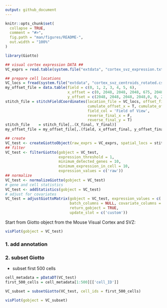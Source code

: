 ```yaml
---
output: github_document
---
```


<!-- mouse_cortex_example.md is generated from mouse_cortex_example.Rmd Please edit that file -->

```r
knitr::opts_chunk$set(
  collapse = TRUE,
  comment = "#>",
  fig.path = "man/figures/README-",
  out.width = "100%"
)
```

```r
library(Giotto)
```

```r
## visual cortex expression DATA ##
VC_exprs = read.table(system.file("extdata", "cortex_svz_expression.txt", package = "Giotto"))

## prepare cell locations
VC_locs = fread(system.file("extdata", "cortex_svz_centroids_rotated.csv", package = "Giotto"))
my_offset_file = data.table(field = c(0, 1, 2, 3, 4, 5, 6),
                            x_offset = c(0, 2048, 2048, 2048, 675, 2048, 675),
                            y_offset = c(2048, 2048, 2048, 2048,0, 0, 2048))
stitch_file = stitchFieldCoordinates(location_file = VC_locs, offset_file = my_offset_file,
                                     cumulate_offset_x = T, cumulate_offset_y = F,
                                     field_col = 'Field of View',
                                     reverse_final_x = F,
                                     reverse_final_y = T)
stitch_file    = stitch_file[,.(X_final, Y_final)]
my_offset_file = my_offset_file[,.(field, x_offset_final, y_offset_final)]
```


```r
## create
VC_test <- createGiottoObject(raw_exprs = VC_exprs, spatial_locs = stitch_file, offset_file = my_offset_file)
## filter
VC_test <- filterGiotto(gobject = VC_test,
                        expression_threshold = 1,
                        minimum_detected_genes = 10,
                        minimum_expression_in_cell = 10,
                        expression_values = c('raw'))
## normalize
VC_test <- normalizeGiotto(gobject = VC_test)
# gene and cell statistics
VC_test <- addStatistics(gobject = VC_test)
# adjust for covariates
VC_test = adjustGiottoMatrix(gobject = VC_test, expression_values = c('normalized'),
                             batch_columns = NULL, covariate_columns = c('nr_genes', 'total_expr'),
                             return_gobject = TRUE,
                             update_slot = c('custom'))
```


Start from Giotto object from the Mouse Visual Cortex and SVZ:  

```r
visPlot(gobject = VC_test)
```

### 1. add annotation



### 2. subset Giotto

- subset first 500 cells  

```r
cell_metadata = pDataDT(VC_test)
first_500_cells = cell_metadata[1:500][['cell_ID']]

VC_subset = subsetGiotto(VC_test, cell_ids = first_500_cells)

visPlot(gobject = VC_subset)
```


